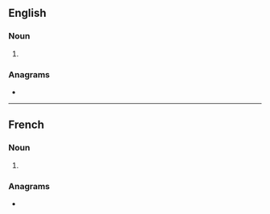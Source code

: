 ==English==

===Noun===
{{head|en|noun form}}

# {{plural of|en|fermentation}}

===Anagrams===
* {{anagrams|en|a=aeefimnnorstt|infantometers}}

----

==French==

===Noun===
{{head|fr|noun plural form|g=f}}

# {{plural of|fr|fermentation}}

===Anagrams===
* {{l|fr|manifesteront}}